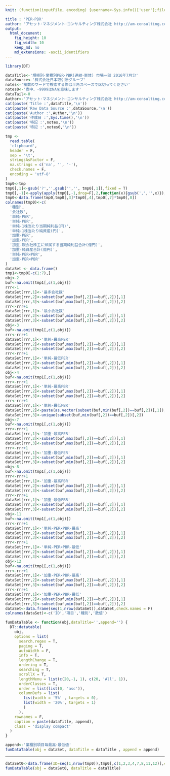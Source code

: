 ```yaml
---
knit: (function(inputFile, encoding) {username<-Sys.info()['user'];fileName<-'defaultPath.csv';pathToFile <-paste0('C:/Users/', username,'/Desktop/pathToCSV/');setwd(pathToFile);buf0<-read.csv(fileName,header = F,skip = 0,stringsAsFactor = F,check.names = F,fileEncoding = 'utf-8');rmarkdown::render(inputFile, encoding = encoding, output_file = paste0('C:/Users/',username,buf0[2,1],'charts/','am-consulting.co.jp-',format(Sys.time(),'%Y-%m-%d-%H-%M-%S'),'.html')) })

title : 'PER･PBR'
author: "アセット･マネジメント･コンサルティング株式会社 http://am-consulting.co.jp"
output: 
  html_document:
    fig_height: 10
    fig_width: 10
    keep_md: no
    md_extensions: -ascii_identifiers 
---
```

<link href="http://knowledgevault.saecanet.com/components/rmarkdown-html.css" rel="stylesheet">
<style>
.main-container {
	max-width: 1000px;
	margin-left: auto;
	margin-right: auto;
}
</style>

```r
library(DT)
```

```r
dataTitle<-'規模別･業種別PER･PBR(連結･単体) 市場一部 2016年7月分'
dataSource<-'株式会社日本取引所グループ'
notes<-'複数のワードで検索する際は半角スペースで区切ってください'
notes0<-'表中、-9999はNAを意味します'
dataTail<-0 
Author<-'アセット･マネジメント･コンサルティング株式会社 http://am-consulting.co.jp'
cat(paste('Title :',dataTitle,'\n'))
cat(paste('Raw Data Source :',dataSource,'\n'))
cat(paste('Author :',Author,'\n'))
cat(paste('作成日 :',Sys.time(),'\n'))
cat(paste('特記 :',notes,'\n'))
cat(paste('特記 :',notes0,'\n'))
```

```r
tmp <-
  read.table(
  'clipboard',
  header = F,
  sep = '\t',
  stringsAsFactor = F,
  na.strings = c('na', '', '-'),
  check.names = F,
  encoding = 'utf-8'
)
tmp0<-tmp
tmp0[,1]<-gsub('?','',gsub('','', tmp0[,1]),fixed = T)
tmp0[,-1]<-apply(apply(tmp0[,-1,drop=F],2,function(x){gsub(',','',x)}),2,as.numeric)
tmp0<-data.frame(tmp0,tmp0[,3]*tmp0[,4],tmp0[,7]*tmp0[,8])
colnames(tmp0)<-c(
  '種別',
  '会社数',
  '単純-PER',
  '単純-PBR',
  '単純-1株当たり当期純利益(円)',
  '単純-1株当たり純資産(円)',
  '加重-PER',
  '加重-PBR',
  '加重-親会社株主に帰属する当期純利益合計(億円)',
  '加重-純資産合計(億円)',
  '単純-PER×PBR',
  '加重-PER×PBR'
)
dataSet <- data.frame()
tmp1<-tmp0[-c(1:7),]
obj<-2
buf<-na.omit(tmp1[,c(1,obj)])
rrr<-1
dataSet[rrr,1]<-'最多会社数'
dataSet[rrr,2]<-subset(buf,max(buf[,2])==buf[,2])[,1]
dataSet[rrr,3]<-subset(buf,max(buf[,2])==buf[,2])[,2]
rrr<-rrr+1
dataSet[rrr,1]<-'最小会社数'
dataSet[rrr,2]<-subset(buf,min(buf[,2])==buf[,2])[,1]
dataSet[rrr,3]<-subset(buf,min(buf[,2])==buf[,2])[,2]
obj<-3
buf<-na.omit(tmp1[,c(1,obj)])
rrr<-rrr+1
dataSet[rrr,1]<-'単純-最高PER'
dataSet[rrr,2]<-subset(buf,max(buf[,2])==buf[,2])[,1]
dataSet[rrr,3]<-subset(buf,max(buf[,2])==buf[,2])[,2]
rrr<-rrr+1
dataSet[rrr,1]<-'単純-最低PER'
dataSet[rrr,2]<-subset(buf,min(buf[,2])==buf[,2])[,1]
dataSet[rrr,3]<-subset(buf,min(buf[,2])==buf[,2])[,2]
obj<-4
buf<-na.omit(tmp1[,c(1,obj)])
rrr<-rrr+1
dataSet[rrr,1]<-'単純-最高PBR'
dataSet[rrr,2]<-subset(buf,max(buf[,2])==buf[,2])[,1]
dataSet[rrr,3]<-subset(buf,max(buf[,2])==buf[,2])[,2]
rrr<-rrr+1
dataSet[rrr,1]<-'単純-最低PBR'
dataSet[rrr,2]<-paste(as.vector(subset(buf,min(buf[,2])==buf[,2])[,1]),collapse = ',')
dataSet[rrr,3]<-unique(subset(buf,min(buf[,2])==buf[,2])[,2])
obj<-7
buf<-na.omit(tmp1[,c(1,obj)])
rrr<-rrr+1
dataSet[rrr,1]<-'加重-最高PER'
dataSet[rrr,2]<-subset(buf,max(buf[,2])==buf[,2])[,1]
dataSet[rrr,3]<-subset(buf,max(buf[,2])==buf[,2])[,2]
rrr<-rrr+1
dataSet[rrr,1]<-'加重-最低PER'
dataSet[rrr,2]<-subset(buf,min(buf[,2])==buf[,2])[,1]
dataSet[rrr,3]<-subset(buf,min(buf[,2])==buf[,2])[,2]
obj<-8
buf<-na.omit(tmp1[,c(1,obj)])
rrr<-rrr+1
dataSet[rrr,1]<-'加重-最高PBR'
dataSet[rrr,2]<-subset(buf,max(buf[,2])==buf[,2])[,1]
dataSet[rrr,3]<-subset(buf,max(buf[,2])==buf[,2])[,2]
rrr<-rrr+1
dataSet[rrr,1]<-'加重-最低PBR'
dataSet[rrr,2]<-subset(buf,min(buf[,2])==buf[,2])[,1]
dataSet[rrr,3]<-subset(buf,min(buf[,2])==buf[,2])[,2]
obj<-11
buf<-na.omit(tmp1[,c(1,obj)])
rrr<-rrr+1
dataSet[rrr,1]<-'単純-PER×PBR-最高'
dataSet[rrr,2]<-subset(buf,max(buf[,2])==buf[,2])[,1]
dataSet[rrr,3]<-subset(buf,max(buf[,2])==buf[,2])[,2]
rrr<-rrr+1
dataSet[rrr,1]<-'単純-PER×PBR-最低'
dataSet[rrr,2]<-subset(buf,min(buf[,2])==buf[,2])[,1]
dataSet[rrr,3]<-subset(buf,min(buf[,2])==buf[,2])[,2]
obj<-12
buf<-na.omit(tmp1[,c(1,obj)])
rrr<-rrr+1
dataSet[rrr,1]<-'加重-PER×PBR-最高'
dataSet[rrr,2]<-subset(buf,max(buf[,2])==buf[,2])[,1]
dataSet[rrr,3]<-subset(buf,max(buf[,2])==buf[,2])[,2]
rrr<-rrr+1
dataSet[rrr,1]<-'加重-PER×PBR-最低'
dataSet[rrr,2]<-subset(buf,min(buf[,2])==buf[,2])[,1]
dataSet[rrr,3]<-subset(buf,min(buf[,2])==buf[,2])[,2]
dataSet<-data.frame(seq(1,nrow(dataSet)),dataSet,check.names = F)
colnames(dataSet)<-c('ID','項目','種別','数値')
```

```r
funDataTable <- function(obj,dataTitle='',append='') {
  DT::datatable(
    obj,
    options = list(
      search.regex = T,
      paging = T,
      autoWidth = F,
      info = T,
      lengthChange = T,
      ordering = T,
      searching = T,
      scrollX = T,
      lengthMenu = list(c(20,-1, 1), c(20, 'All', 1)),
      orderClasses = T,
      order = list(list(0, 'asc')),
      columnDefs = list(
        list(width = '5%' , targets = 0),
        list(width = '20%', targets = 1)
        )
      ),
    rownames = F,
    caption = paste(dataTitle, append),
    class = 'display compact'
  )
}
```

```r
append<-'業種別項目毎最高･最低値'
funDataTable(obj = dataSet, dataTitle = dataTitle , append = append)
```
<hr>
```r
dataSet0<-data.frame(ID=seq(1,nrow(tmp0)),tmp0[,c(1,2,3,4,7,8,11,12)],check.names = F)
funDataTable(obj = dataSet0, dataTitle = dataTitle)
```